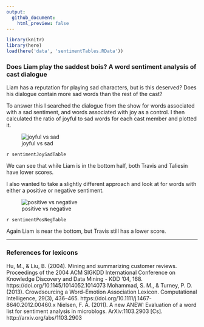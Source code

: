 ```yaml
---
output: 
  github_document:
    html_preview: false
---
```


```r
library(knitr)
library(here)
load(here('data', 'sentimentTables.RData'))
```

### Does Liam play the saddest bois? A word sentiment analysis of cast dialogue

Liam has a reputation for playing sad characters, but is this deserved? Does his dialogue contain more sad words than the rest of the cast?

To answer this I searched the dialogue from the show for words associated with a sad sentiment, and words associated with joy as a control. I then calculated the ratio of joyful to sad words for each cast member and plotted it.

![joyful vs sad](../plots/joySadPlot.png)

`r sentimentJoySadTable`



We can see that while Liam is in the bottom half, both Travis and Taliesin have lower scores.

I also wanted to take a slightly different approach and look at for words with either a positive or negative sentiment.

![positive vs negative](../plots/positiveNegativePlot.png)


`r sentimentPosNegTable`



Again Liam is near the bottom, but Travis still has a lower score.

***

### References for lexicons

Hu, M., & Liu, B. (2004). Mining and summarizing customer reviews. Proceedings of the 2004 ACM SIGKDD International Conference on Knowledge Discovery and Data Mining  - KDD ’04, 168. https://doi.org/10.1145/1014052.1014073
Mohammad, S. M., & Turney, P. D. (2013). Crowdsourcing a Word–Emotion Association Lexicon. Computational Intelligence, 29(3), 436–465. https://doi.org/10.1111/j.1467-8640.2012.00460.x
Nielsen, F. Å. (2011). A new ANEW: Evaluation of a word list for sentiment analysis in microblogs. ArXiv:1103.2903 [Cs]. http://arxiv.org/abs/1103.2903
